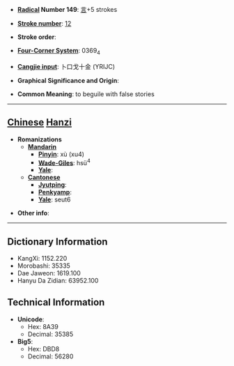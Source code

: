 * '''[[Wiktionary:Chinese radical index| Radical]] Number 149''': [[Wiktionary:Chinese radical index 言|言]]+5 strokes

* '''[[Wiktionary:Chinese total strokes index|Stroke number]]''': [[Wiktionary:Chinese total strokes index 12|12]]

* '''Stroke order''': 

* '''[[Wiktionary:Chinese four corner index|Four-Corner System]]''': 0369<sub>4</sub>

* '''[[Wiktionary:Chinese Cangjie index|Cangjie input]]''': 卜口戈十金 (YRIJC)

* '''Graphical Significance and Origin''': 

* '''Common Meaning''': to beguile with false stories

----

== [[Chinese]] [[Hanzi]] ==

* '''Romanizations'''
** '''[[Mandarin]]'''
*** '''[[Pinyin]]''': xù (xu4)
*** '''[[Wade-Giles]]''': hsü<sup>4</sup>
*** '''[[Yale]]''': 
** '''[[Cantonese]]'''
*** '''[[Jyutping]]''':
*** '''[[Penkyamp]]''': 
*** '''[[Yale]]''': seut6

* '''Other info''': 

----

== Dictionary Information ==

* KangXi: 1152.220
* Morobashi: 35335
* Dae Jaweon: 1619.100
* Hanyu Da Zidian: 63952.100

== Technical Information ==

* '''Unicode''':
** Hex: 8A39
** Decimal: 35385
* '''Big5''':
** Hex: DBD8
** Decimal: 56280